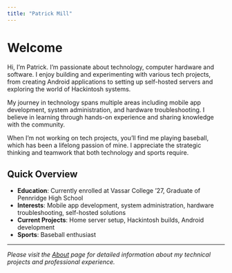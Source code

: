 ```yaml
---
title: "Patrick Mill"
---
```


# Welcome

Hi, I'm Patrick. I'm passionate about technology, computer hardware and software. I enjoy building and experimenting with various tech projects, from creating Android applications to setting up self-hosted servers and exploring the world of Hackintosh systems.

My journey in technology spans multiple areas including mobile app development, system administration, and hardware troubleshooting. I believe in learning through hands-on experience and sharing knowledge with the community.

When I'm not working on tech projects, you'll find me playing baseball, which has been a lifelong passion of mine. I appreciate the strategic thinking and teamwork that both technology and sports require.

## Quick Overview

- **Education**: Currently enrolled at Vassar College '27, Graduate of Pennridge High School
- **Interests**: Mobile app development, system administration, hardware troubleshooting, self-hosted solutions
- **Current Projects**: Home server setup, Hackintosh builds, Android development
- **Sports**: Baseball enthusiast

---

*Please visit the [About](/about.qmd) page for detailed information about my technical projects and professional experience.*
